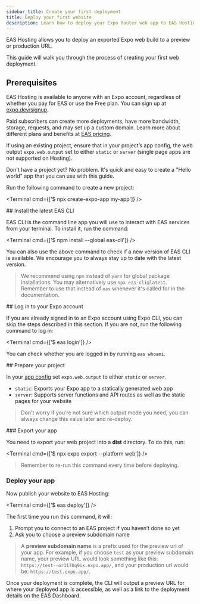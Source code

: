 ```yaml
---
sidebar_title: Create your first deployment
title: Deploy your first website
description: Learn how to deploy your Expo Router web app to EAS Hosting.
---
```



EAS Hosting allows you to deploy an exported Expo web build to a preview or production URL.

This guide will walk you through the process of creating your first web deployment.

## Prerequisites

<Collapsible summary="An Expo user account">

EAS Hosting is available to anyone with an Expo account, regardless of whether you pay for EAS or use the Free plan. You can sign up at [expo.dev/signup](https://expo.dev/signup).

Paid subscribers can create more deployments, have more bandwidth, storage, requests, and may set up a custom domain. Learn more about different plans and benefits at [EAS pricing](https://expo.dev/pricing).

</Collapsible>

<Collapsible summary="An Expo Router web project">

If using an existing project, ensure that in your project’s app config, the web output `expo.web.output` set to either `static` or `server` (single page apps are not supported on Hosting).

Don't have a project yet? No problem. It's quick and easy to create a "Hello world" app that you can use with this guide.

Run the following command to create a new project:

<Terminal cmd={['$ npx create-expo-app my-app']} />

</Collapsible>

<Step label="1">
## Install the latest EAS CLI

EAS CLI is the command line app you will use to interact with EAS services from your terminal. To install it, run the command:

<Terminal cmd={['$ npm install --global eas-cli']} />

You can also use the above command to check if a new version of EAS CLI is available. We encourage you to always stay up to date with the latest version.

> We recommend using `npm` instead of `yarn` for global package installations. You may alternatively use `npx eas-cli@latest`. Remember to use that instead of `eas` whenever it's called for in the documentation.

</Step>

<Step label="2">
## Log in to your Expo account

If you are already signed in to an Expo account using Expo CLI, you can skip the steps described in this section. If you are not, run the following command to log in:

<Terminal cmd={['$ eas login']} />

You can check whether you are logged in by running `eas whoami`.

</Step>

<Step label="3">
## Prepare your project

In your [app config](/versions/latest/config/app/#output) set `expo.web.output` to either `static` or `server`.

- `static`: Exports your Expo app to a statically generated web app
- `server`: Supports server functions and API routes as well as the static pages for your website

> Don’t worry if you’re not sure which output mode you need, you can always change this value later and re-deploy.

</Step>

<Step label="4">
### Export your app

You need to export your web project into a **dist** directory. To do this, run:

<Terminal cmd={['$ npx expo export --platform web']} />

> Remember to re-run this command every time before deploying.

</Step>

<Step label="5">

### Deploy your app

</Step>

Now publish your website to EAS Hosting:

<Terminal cmd={['$ eas deploy']} />

The first time you run this command, it will:

1. Prompt you to connect to an EAS project if you haven’t done so yet
2. Ask you to choose a preview subdomain name

> A **preview subdomain name** is a prefix used for the preview url of your app.
> For example, if you choose `test` as your preview subdomain name, your preview URL would look something like this: `https://test--or1170q9ix.expo.app/`, and your production url would be: `https://test.expo.app/`.

Once your deployment is complete, the CLI will output a preview URL for where your deployed app is accessible, as well as a link to the deployment details on the EAS Dashboard.
